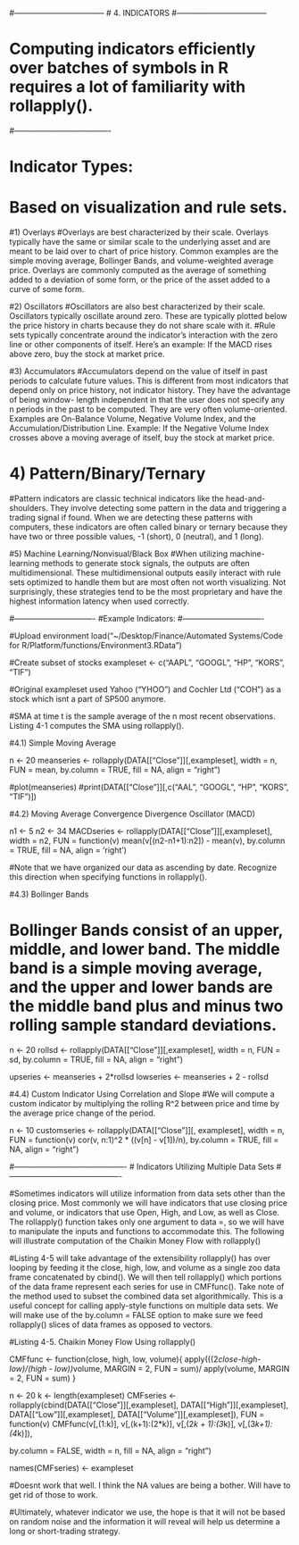 #-----------------------------------
#   4.      INDICATORS
#-----------------------------------

# Computing indicators efficiently over batches of symbols in R requires a lot of familiarity with rollapply(). 

#-------------------------------------

# Indicator Types:
# Based on visualization and rule sets.

#1) Overlays
#Overlays are best characterized by their scale. Overlays typically have the same or similar scale to the underlying asset and are meant to be laid over to chart of price history. Common examples are the simple moving average, Bollinger Bands, and volume-weighted average price. Overlays are commonly computed as the average of something added to a deviation of some form, or the price of the asset added to a curve of some form.

#2) Oscillators
#Oscillators are also best characterized by their scale. Oscillators typically oscillate around zero. These are typically plotted below the price history in charts because they do not share scale with it.
#Rule sets typically concentrate around the indicator’s interaction with the zero line or other components of itself. Here’s an example: If the MACD rises above zero, buy the stock at market price.

#3) Accumulators
#Accumulators depend on the value of itself in past periods to calculate future values. This is different from most indicators that depend only on price history, not indicator history. They have the advantage of being window- length independent in that the user does not specify any n periods in the past to be computed. They are very often volume-oriented. Examples are On-Balance Volume, Negative Volume Index, and the Accumulation/Distribution Line. Example: If the Negative Volume Index crosses above a moving average of itself, buy the stock at market price.

# 4) Pattern/Binary/Ternary
#Pattern indicators are classic technical indicators like the head-and-shoulders. They involve detecting some pattern in the data and triggering a trading signal if found. When we are detecting these patterns with computers, these indicators are often called binary or ternary because they have two or three possible values, -1 (short), 0 (neutral), and 1 (long).

#5) Machine Learning/Nonvisual/Black Box
#When utilizing machine-learning methods to generate stock signals, the outputs are often multidimensional. These multidimensional outputs easily interact with rule sets optimized to handle them but are most often not worth visualizing. Not surprisingly, these strategies tend to be the most proprietary and have the highest information latency when used correctly.

#-------------------------------
#Example Indicators:
#-------------------------------

#Upload environment
load("~/Desktop/Finance/Automated Systems/Code for R/Platform/functions/Environment3.RData")

#Create subset of stocks
exampleset <- c("AAPL", "GOOGL", "HP", "KORS", "TIF")

#Original exampleset used Yahoo ("YHOO") and Cochler Ltd ("COH") as a stock which isnt a part of SP500 anymore.

#SMA at time t is the sample average of the n most recent observations. Listing 4-1 computes the SMA using rollapply().

#4.1) Simple Moving Average


n <- 20
meanseries <-
rollapply(DATA[["Close"]][,exampleset],
          width = n,
          FUN = mean,
          by.column = TRUE,
          fill = NA,
          align = "right")

#plot(meanseries)
#print(DATA[["Close"]][,c("AAL", "GOOGL", "HP", "KORS", "TIF")])


#4.2) Moving Average Convergence Divergence Oscillator (MACD)

n1 <- 5
n2 <- 34
MACDseries <- rollapply(DATA[["Close"]][,exampleset],
width = n2,
FUN = function(v) mean(v[(n2-n1+1):n2]) - mean(v),
by.column = TRUE,
fill = NA,
align = 'right')

#Note that we have organized our data as ascending by date. Recognize this direction when specifying functions in rollapply().


#4.3) Bollinger Bands

# Bollinger Bands consist of an upper, middle, and lower band. The middle band is a simple moving average, and the upper and lower bands are the middle band plus and minus two rolling sample standard deviations.


n <- 20
rollsd <- rollapply(DATA[["Close"]][,exampleset],
width = n,
FUN = sd,
by.column = TRUE,
fill = NA,
align = "right")

upseries <- meanseries + 2*rollsd
lowseries <- meanseries + 2 - rollsd

#4.4) Custom Indicator Using Correlation and Slope
#We will compute a custom indicator by multiplying the rolling R^2 between price and time by the average price change of the period. 

n <- 10
customseries <- rollapply(DATA[["Close"]][, exampleset],
width = n,
FUN = function(v) cor(v, n:1)^2 * ((v[n] - v[1])/n),
by.column = TRUE,
fill = NA,
align = "right")

#-------------------------------------------
# Indicators Utilizing Multiple Data Sets
#-------------------------------------------

#Sometimes indicators will utilize information from data sets other than the closing price. Most commonly we will have indicators that use closing price and volume, or indicators that use Open, High, and Low, as well as Close. The rollapply() function takes only one argument to data =, so we will have to manipulate the inputs and functions to accommodate this. The following will illustrate computation of the Chaikin Money Flow with rollapply()

#Listing 4-5 will take advantage of the extensibility rollapply() has over looping by feeding it the close, high, low, and volume as a single zoo data frame concatenated by cbind(). We will then tell rollapply() which portions of the data frame represent each series for use in CMFfunc(). Take note of the method used to subset the combined data set algorithmically. This is a useful concept for calling apply-style functions on multiple data sets. We will make use of the by.column = FALSE option to make sure we feed rollapply() slices of data frames as opposed to vectors.

#Listing 4-5. Chaikin Money Flow Using rollapply()

CMFfunc <- function(close, high, low, volume){
apply(((2*close-high-low)/(high - low))*volume,
MARGIN = 2,
FUN = sum)/ apply(volume, MARGIN = 2, FUN = sum)
}

n <- 20
k <- length(exampleset)
CMFseries <- rollapply(cbind(DATA[["Close"]][,exampleset],
DATA[["High"]][,exampleset],
DATA[["Low"]][,exampleset],
DATA[["Volume"]][,exampleset]),
FUN = function(v)
CMFfunc(v[,(1:k)],
v[,(k+1):(2*k)],
v[,(2*k + 1):(3*k)],
v[,(3*k+1):(4*k)]),

by.column = FALSE,
width = n,
fill = NA,
align = "right")

names(CMFseries) <- exampleset

#Doesnt work that well. I think the NA values are being a bother. Will have to get rid of those to work. 

#Ultimately, whatever indicator we use, the hope is that it will not be based on random noise and the information it will reveal will help us determine a long or short-trading strategy. 